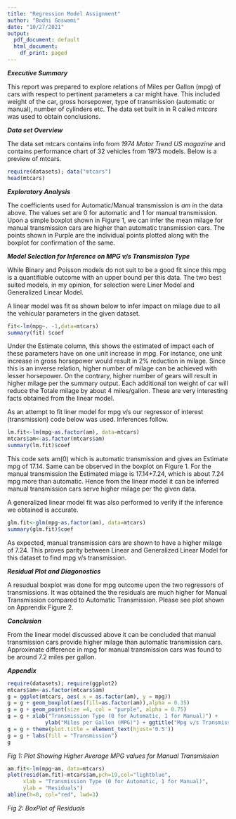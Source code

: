 ```yaml
---
title: "Regression Model Assignment"
author: "Bodhi Goswami"
date: "10/27/2021"
output:
  pdf_document: default
  html_document:
    df_print: paged
---
```


***Executive Summary***

This report was prepared to explore relations of Miles per Gallon (mpg) of
cars with respect to pertinent parameters a car might have. This included
weight of the car, gross horsepower, type of transmission (automatic or manual),
number of cylinders etc. The data set built in in R called *mtcars* was used to
obtain conclusions.

***Data set Overview***

The data set mtcars contains info from *1974 Motor Trend US magazine* and contains
performance chart of 32 vehicles from 1973 models. Below is a preview of mtcars.

```r
require(datasets); data("mtcars")
head(mtcars)
```

***Exploratory Analysis***

The coefficients used for Automatic/Manual transmission is *am* in the data above.
The values set are 0 for automatic and 1 for manual transmission. Upon a simple
boxplot shown in Figure 1, we can infer the mean milage for manual transmission
cars are higher than automatic transmission cars. The points shown in Purple are
the individual points plotted along with the boxplot for confirmation of the same.


***Model Selection for Inference on MPG v/s Transmission Type***

While Binary and Poisson models do not suit to be a good fit since this mpg is
a quantifiable outcome with an upper bound per this data. The two best suited
models, in my opinion, for selection were Liner Model and Generalized Linear Model.

A linear model was fit as shown below to infer impact on milage due to all the
vehicular parameters in the given dataset.

```r
fit<-lm(mpg~. -1,data=mtcars)
summary(fit) $coef
```

Under the Estimate column, this shows the estimated of impact each of these parameters
have on one unit increase in mpg. For instance, one unit increase in gross 
horsepower would result in 2% reduction in milage. Since this is an inverse relation, higher
number of milage can be achieved with lesser horsepower. On the contrary, higher number
of gears will result in higher milage per the summary output. Each additional
ton weight of car will reduce the Totale milage by about 4 miles/gallon. These are
very interesting facts obtained from the linear model.

As an attempt to fit liner model for mpg v/s our regressor of interest (transmission)
code below was used. Inferences follow.

```r
lm.fit<-lm(mpg~as.factor(am), data=mtcars)
mtcars$am<-as.factor(mtcars$am)
summary(lm.fit)$coef
```

This code sets am(0) which is automatic transmission and gives an Estimate mpg of 17.14.
Same can be observed in the boxplot on Figure 1. For the manual transmission the 
Estimated miage is 17.14+7.24, which is about 7.24 mpg more than automatic. Hence
from the linear model it can be inferred manual transmission cars serve higher milage
per the given data.

A generalized linear model fit was also performed to verify if the inference we obtained
is accurate.

```r
glm.fit<-glm(mpg~as.factor(am), data=mtcars)
summary(glm.fit)$coef
```

As expected, manual transmission cars are shown to have a higher milage of 7.24.
This proves parity between Linear and Generalized Linear Model for this dataset
to find mpg v/s transmission.

***Residual Plot and Diagonostics***

A resudual boxplot was done for mpg outcome upon the two regressors of transmissions.
It was obtained the the residuals are much higher for Manual Transmission compared
to Automatic Transmission. Please see plot shown on Apprendix Figure 2.

***Conclusion***

From the linear model discussed above it can be concluded that manual transmission
cars provide higher milage than automatic transmission cars. Approximate difference
in mpg for manual transmission cars was found to be around 7.2 miles per gallon.



\newpage

***Appendix***

```r
require(datasets); require(ggplot2)
mtcars$am<-as.factor(mtcars$am)
g = ggplot(mtcars, aes( x = as.factor(am), y = mpg))
g = g + geom_boxplot(aes(fill=as.factor(am)),alpha = 0.35)
g = g + geom_point(size =4, col = "purple", alpha = 0.75)
g = g + xlab("Transmission Type (0 for Automatic, 1 for Manual)") +
            ylab("Miles per Gallon (MPG)") + ggtitle("Mpg v/s Transmission")
g = g + theme(plot.title = element_text(hjust='0.5'))
g = g + labs(fill = "Transmission")
g
```

*Fig 1: Plot Showing Higher Average MPG values for Manual Transmission*

\newpage

```r
am.fit<-lm(mpg~am, data=mtcars)
plot(resid(am.fit)~mtcars$am,pch=19,col="lightblue", 
     xlab = "Transmission Type (0 for Automatic, 1 for Manual)", 
     ylab = "Residuals")
abline(h=0, col="red", lwd=3)
```

*Fig 2: BoxPlot of Residuals*
